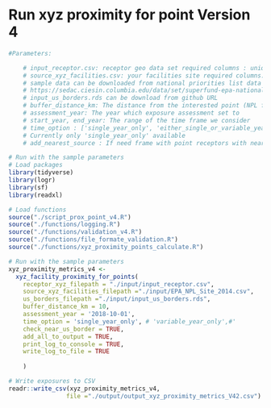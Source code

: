 
# Run xyz proximity for point Version 4

```R
#Parameters:

    # input_receptor.csv: receptor geo data set required columns : unique id , latitude,	longitude 
    # source_xyz_facilities.csv: your facilities site required columns: ID Address,City,State,County	
    # sample data can be downloaded from national priorities list data for new tool (EPA Superfund sites in 2014 via CIESIN (URL): 
    # https://sedac.ciesin.columbia.edu/data/set/superfund-epa-national-priorities-list-ciesin-mod-v2
    # input_us_borders.rds can be download from github URL  
    # buffer_distance_km: The distance from the interested point (NPL facility) rang (1000km  0.001km)
    # assessment_year: The year which exposure assessment set to
    # start_year, end_year: The range of the time frame we consider 
    # time_option : ['single_year_only', 'either_single_or_variable_year','variable_year_only' ]
    # Currently only 'single_year_only' available
    # add_nearest_source : If need frame with point receptors with nearest source details and distance

# Run with the sample parameters
# Load packages
library(tidyverse)
library(logr)
library(sf)
library(readxl)

# Load functions
source("./script_prox_point_v4.R")
source("./functions/logging.R")
source("./functions/validation_v4.R")
source("./functions/file_formate_validation.R")
source("./functions/xyz_proximity_points_calculate.R")

# Run with the sample parameters
xyz_proximity_metrics_v4 <- 
  xyz_facility_proximity_for_points(
    receptor_xyz_filepath = "./input/input_receptor.csv", 
    source_xyz_facilities_filepath ="./input/EPA_NPL_Site_2014.csv",
    us_borders_filepath ="./input/input_us_borders.rds",
    buffer_distance_km = 10,
    assessment_year = '2018-10-01',
    time_option = 'single_year_only', # 'variable_year_only',#'
    check_near_us_border = TRUE,
    add_all_to_output = TRUE,
    print_log_to_console = TRUE,
    write_log_to_file = TRUE
  
    )

# Write exposures to CSV
readr::write_csv(xyz_proximity_metrics_v4, 
                file ="./output/output_xyz_proximity_metrics_V42.csv")
```
